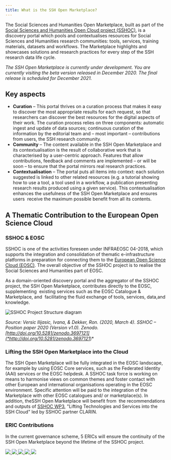 ```yaml
---
title: What is the SSH Open Marketplace?
---
```

The Social Sciences and Humanities Open Marketplace, built as part of the
[Social Sciences and Humanities Open Cloud project (SSHOC)](https://www.sshopencloud.eu/),
is a discovery portal which pools and contextualises resources for Social
Sciences and Humanities research communities: tools, services, training
materials, datasets and workflows. The Marketplace highlights and showcases
solutions and research practices for every step of the SSH research data life
cycle.

*The SSH Open Marketplace is currently under development. You are currently
visiting the beta version released in December 2020. The final release is
scheduled for December 2021.*

## Key aspects

* **Curation** – This portal thrives on a curation process that makes it easy to
  discover the most appropriate results for each request, so that researchers
  can discover the best resources for the digital aspects of their work. The
  curation process relies on three components: automatic ingest and update of
  data sources; continuous curation of the information by the editorial team and
  – most important – contributions from users, the SSH research community.
* **Community** – The content available in the SSH Open Marketplace and its
  contextualisation is the result of collaborative work that is characterised by
  a user-centric approach. Features that allow contributions, feedback and
  comments are implemented – or will be soon – to ensure that the portal mirrors
  real research practices.
* **Contextualisation** – The portal puts all items into context: each solution
  suggested is linked to other related resources (e.g. a tutorial showing how to
  use a tool, a tool used in a workflow, a publication presenting research
  results produced using a given service). This contextualisation enhances the
  usefulness of the SSH Open Marketplace and ensures users  receive the maximum
  possible benefit from all its contents.

## A Thematic Contribution to the European Open Science Cloud

### SSHOC & EOSC

SSHOC is one of the activities foreseen under INFRAEOSC 04-2018, which supports
the integration and consolidation of thematic e-infrastructure platforms in
preparation for connecting them to the
[European Open Science Cloud (EOSC)](https://sshopencloud.eu/sshoc-eosc). The
overall objective of the SSHOC project is to realise the Social Sciences and
Humanities part of EOSC.

As a domain-oriented discovery portal and the aggregator of the SSHOC project,
the SSH Open Marketplace, contributes directly to the EOSC, supplementing 
existing services such as the EOSC Catalogue & Marketplace, and  facilitating
the fluid exchange of tools, services, data,and knowledge.

![SSHOC Project Structure diagram](/assets/images/sshoc_project_structure_about1.png "SSHOC Project Structure")

*Source: Versic Ilijasic, Ivana, & Dekker, Ron. (2020, March 4). SSHOC –
Position paper 2020 (Version v1.0). Zenodo.
[http://doi.org/10.5281/zenodo.3697121](*http://doi.org/10.5281/zenodo.3697121*)*

### Lifting the SSH Open Marketplace into the Cloud

The SSH Open Marketplace will be fully integrated in the EOSC landscape, for
example by using EOSC Core services, such as the Federated Identity (AAI)
services or the EOSC helpdesk. A SSHOC task force is working on means to
harmonise views on common themes and foster contact with other European and
international organisations operating in the EOSC environment. Specific
attention will be paid to the integration of the Marketplace with other EOSC
catalogues and/ or marketplace(s). In addition, theSSH Open Marketplace will
benefit from  the recommendations and outputs of
[SSHOC WP3](https://sshopencloud.eu/publications/deliverables?field_wp_tid%5B%5D=14),
"Lifting Technologies and Services into the SSH Cloud" led by SSHOC partner
CLARIN.

### ERIC Contributions

In the current governance scheme, 5 ERICs will ensure the continuity of the  SSH
Open Marketplace beyond the lifetime of the SSHOC project.

<div className="grid grid-cols-5">

<a href="https://www.cessda.eu">
  <img src="/assets/images/cessda-logo.png" />
</a>
<a href="https://clarin.eu">
  <img src="/assets/images/clarin-logo.png" />
</a>
<a href="https://dariah.eu">
  <img src="/assets/images/dariah-eu-logo.png" />
</a>
<a href="http://www.europeansocialsurvey.org">
  <img src="/assets/images/ess-logo.png" />
</a>
<a href="http://www.share-project.org">
  <img src="/assets/images/share-eric.png" />
</a>

</div>